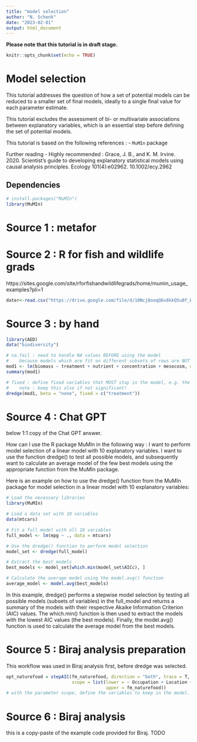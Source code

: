 ```yaml
---
title: "model selection"
author: "N. Schenk"
date: "2023-02-01"
output: html_document
---
```


**Please note that this tutorial is in draft stage.**

```r
knitr::opts_chunk$set(echo = TRUE)
```

# Model selection
This tutorial addresses the question of how a set of potential models can be reduced to a smaller set of final models, ideally to a single final value for each parameter estimate.

This tutorial excludes the assessment of bi- or multivariate associations between explanatory variables, which is an essential step before defining the set of potential models.

This tutorial is based on the following references :
- `MuMIn` package 

Further reading
- Highly recommended : Grace, J. B., and K. M. Irvine. 2020. Scientist’s guide to developing explanatory statistical models using causal analysis principles. Ecology 101(4):e02962. 10.1002/ecy.2962


## Dependencies
```r
# install.packages("MuMIn")
library(MuMIn)
```



# Source 1 : metafor


# Source 2 : R for fish and wildlife grads
https://sites.google.com/site/rforfishandwildlifegrads/home/mumin_usage_examples?pli=1
```r
dater<-read.csv("https://drive.google.com/file/d/10Ncj8ooqQ6v8kkQ5u0f_WrHC1FEmpIOX/view?usp=sharing")
```

# Source 3 : by hand
```r
library(AED)
data("biodiversity")

# na.fail : need to handle NA values BEFORE using the model 
#    because models which are fit on different subsets of rows are NOT comparable
mod1 <- lm(biomass ~ treatment + nutrient + concentration + mesocosm, data = Biodiversity, na.action = na.fail)
summary(mod1)

# fixed : define fixed variables that MUST stay in the model, e.g. the treatment variable of an experiment
#    note : keep this also if not significant!
dredge(mod1, beta = "none", fixed = c("treatment"))
```



# Source 4 : Chat GPT
below 1:1 copy of the Chat GPT answer.

How can I use the R package MuMIn in the following way : I want to perform model selection of a linear model with 10 explanatory variables. I want to use the function dredge() to test all possible models, and subsequently want to calculate an average model of the few best models using the appropriate function from the MuMIn package.

Here is an example on how to use the dredge() function from the MuMIn package for model selection in a linear model with 10 explanatory variables:
```r
# Load the necessary libraries
library(MuMIn)

# Load a data set with 10 variables
data(mtcars)

# Fit a full model with all 10 variables
full_model <- lm(mpg ~ ., data = mtcars)

# Use the dredge() function to perform model selection
model_set <- dredge(full_model)

# Extract the best models
best_models <- model_set[which.min(model_set$AICc), ]

# Calculate the average model using the model.avg() function
average_model <- model.avg(best_models)

```
In this example, dredge() performs a stepwise model selection by testing all possible models (subsets of variables) in the full_model and returns a summary of the models with their respective Akaike Information Criterion (AIC) values. The which.min() function is then used to extract the models with the lowest AIC values (the best models). Finally, the model.avg() function is used to calculate the average model from the best models.

# Source 5 : Biraj analysis preparation
This workflow was used in Biraj analysis first, before dredge was selected.
```r
opt_naturefood = stepAIC(fm_naturefood, direction = "both", trace = T,
                         scope = list(lower = ~ Occupation + Location + q47_WaterShortage, 
                                      upper = fm_naturefood))
# with the parameter scope, define the variables to keep in the model. 
```


# Source 6 : Biraj analysis
this is a copy-paste of the example code provided for Biraj.
TODO

